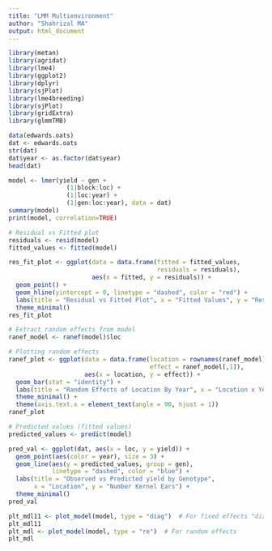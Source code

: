 ---
title: "LMM Multienvironment"
author: "Shahrizal MA"
output: html_document
---

```{r setup, include=FALSE}
library(metan)
library(agridat)
library(lme4)
library(ggplot2)
library(dplyr)
library(sjPlot)
library(lme4breeding)
library(sjPlot)
library(gridExtra)
library(glmmTMB)
```

```{r data, include=TRUE}
data(edwards.oats)
dat <- edwards.oats
str(dat)
dat$year <- as.factor(dat$year)
head(dat)
```

```{r model, include=TRUE}
model <- lmer(yield ~ gen + 
                (1|block:loc) + 
                (1|loc:year) + 
                (1|gen:loc:year), data = dat)
summary(model)
print(model, correlation=TRUE)
```

```{r plot1, include=TRUE}
# Residual vs Fitted plot
residuals <- resid(model)
fitted_values <- fitted(model)

res_fit_plot <- ggplot(data = data.frame(fitted = fitted_values,
                                         residuals = residuals), 
                       aes(x = fitted, y = residuals)) +
  geom_point() +
  geom_hline(yintercept = 0, linetype = "dashed", color = "red") +
  labs(title = "Residual vs Fitted Plot", x = "Fitted Values", y = "Residuals") +
  theme_minimal()
res_fit_plot
```

```{r plot2, include=TRUE}
# Extract random effects from model
ranef_model <- ranef(model)$loc

# Plotting random effects
ranef_plot <- ggplot(data = data.frame(location = rownames(ranef_model), 
                                       effect = ranef_model[,1]), 
                     aes(x = location, y = effect)) +
  geom_bar(stat = "identity") +
  labs(title = "Random Effects of Location By Year", x = "Location x Year", y = "Random Effect") +
  theme_minimal() +
  theme(axis.text.x = element_text(angle = 90, hjust = 1))
ranef_plot
```

```{r plot3, include=TRUE}
# Predicted values (fitted values)
predicted_values <- predict(model)

pred_val <- ggplot(dat, aes(x = loc, y = yield)) +
  geom_point(aes(color = year), size = 3) +
  geom_line(aes(y = predicted_values, group = gen), 
            linetype = "dashed", color = "blue") +
  labs(title = "Observed vs Predicted yield by Genotype", 
       x = "Location", y = "Number Kernel Ears") +
  theme_minimal()
pred_val

```

```{r plot4, include=TRUE}
plt_mdl11 <- plot_model(model, type = "diag")  # For fixed effects "diag"
plt_mdl11
plt_mdl <- plot_model(model, type = "re")  # For random effects
plt_mdl
```
